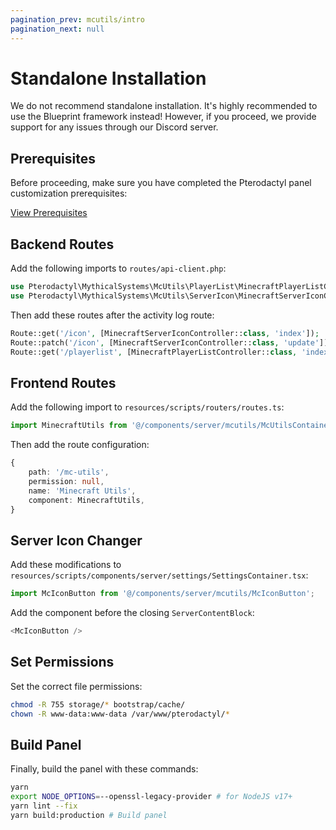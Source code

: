 ```yaml
---
pagination_prev: mcutils/intro
pagination_next: null
---
```


# Standalone Installation


<Admonition type="warning">
      We do not recommend standalone installation. It's highly recommended to use the Blueprint framework instead! However, if you proceed, we provide support for any issues through our Discord server.
</Admonition>

## Prerequisites

Before proceeding, make sure you have completed the Pterodactyl panel customization prerequisites:

[View Prerequisites](https://pterodactyl.io/community/customization/panel.html#install-dependencies)

## Backend Routes

Add the following imports to `routes/api-client.php`:

```php
use Pterodactyl\MythicalSystems\McUtils\PlayerList\MinecraftPlayerListController;
use Pterodactyl\MythicalSystems\McUtils\ServerIcon\MinecraftServerIconController;
```

Then add these routes after the activity log route:

```php
Route::get('/icon', [MinecraftServerIconController::class, 'index']);
Route::patch('/icon', [MinecraftServerIconController::class, 'update']);
Route::get('/playerlist', [MinecraftPlayerListController::class, 'index']);
```

## Frontend Routes

Add the following import to `resources/scripts/routers/routes.ts`:

```typescript
import MinecraftUtils from '@/components/server/mcutils/McUtilsContainer';
```

Then add the route configuration:

```typescript
{
    path: '/mc-utils',
    permission: null,
    name: 'Minecraft Utils',
    component: MinecraftUtils,
}
```


## Server Icon Changer
Add these modifications to `resources/scripts/components/server/settings/SettingsContainer.tsx`:

```typescript
import McIconButton from '@/components/server/mcutils/McIconButton';
```

Add the component before the closing `ServerContentBlock`:

```typescript
<McIconButton />
```

## Set Permissions
Set the correct file permissions:
```bash
chmod -R 755 storage/* bootstrap/cache/
chown -R www-data:www-data /var/www/pterodactyl/*
```

## Build Panel
Finally, build the panel with these commands:

```bash
yarn
export NODE_OPTIONS=--openssl-legacy-provider # for NodeJS v17+
yarn lint --fix
yarn build:production # Build panel
```